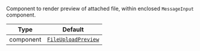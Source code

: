 Component to render preview of attached file, within enclosed `MessageInput` component.

| Type | Default |
| - | - |
| component | [`FileUploadPreview`](../../../ui-components/file_upload_preview.mdx) |

